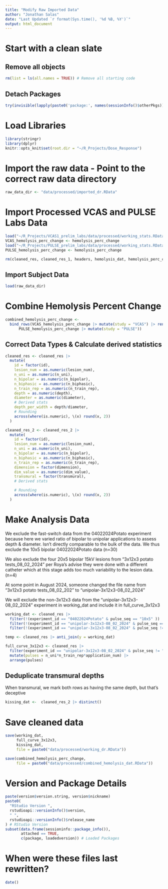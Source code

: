 ```yaml
---
title: "Modify Raw Imported Data"
author: "Jonathan Salas"
date: "Last Updated `r format(Sys.time(), '%d %B, %Y')`"
output: html_document
---
```


# Start with a clean slate

## Remove all objects

```r
rm(list = ls(all.names = TRUE)) # Remove all starting code
```

## Detach Packages

```r
try(invisible(lapply(paste0('package:', names(sessionInfo()$otherPkgs)), detach, character.only=TRUE, unload=TRUE)), silent = T) # Detach Packages
```

# Load Libraries

```r
library(stringr)
library(dplyr)
knitr::opts_knit$set(root.dir = "~/R_Projects/Dose_Response")
```

# Import the raw data - Point to the correct raw data directory

```r
raw_data_dir <- "data/processed/imported_dr.RData"
```

# Import Processed VCAS and PULSE Labs Data

```r
load("~/R_Projects/VCAS1_prelim_labs/data/processed/working_stats.RData")
VCAS_hemolysis_perc_change <- hemolysis_perc_change
load("~/R_Projects/PULSE_prelim_labs/data/processed/working_stats.RData")
PULSE_hemolysis_perc_change <- hemolysis_perc_change

rm(cleaned_res, cleaned_res_1, headers, hemolysis_dat, hemolysis_perc_change)
```

## Import Subject Data
```r
load(raw_data_dir)
```

# Combine Hemolysis Percent Change 

```r
combined_hemolysis_perc_change <- 
  bind_rows(VCAS_hemolysis_perc_change |> mutate(study = "VCAS") |> rename(sum_applications = numberapplications),
      PULSE_hemolysis_perc_change |> mutate(study = "PULSE")) 
```

## Correct Data Types & Calculate derived statistics

```r
cleaned_res <- cleaned_res |>
  mutate(
    id = factor(id),
    lesion_num = as.numeric(lesion_num),
    n_uni = as.numeric(n_uni),
    n_bipolar = as.numeric(n_bipolar),
    n_biphasic = as.numeric(n_biphasic),
    n_train_rep = as.numeric(n_train_rep),
    depth = as.numeric(depth),
    diameter = as.numeric(diameter),
    # Derived stats
    depth_per_width = depth/diameter,
    # Rounding
    across(where(is.numeric), \(x) round(x, 2))
  ) 
```

```r
cleaned_res_2 <- cleaned_res_2 |>
  mutate(
    id = factor(id),
    lesion_num = as.numeric(lesion_num),
    n_uni = as.numeric(n_uni),
    n_bipolar = as.numeric(n_bipolar),
    n_biphasic = as.numeric(n_biphasic),
    n_train_rep = as.numeric(n_train_rep),
    dimension = factor(dimension),
    dim_value = as.numeric(dim_value),
    transmural = factor(transmural),
    # Derived stats

    # Rounding
    across(where(is.numeric), \(x) round(x, 2))
  ) 
```


# Make Analysis Data
 
We exclude the fast-switch data from the 04022024Potato experiment because here we varied ratio of bipolar to unipolar applications to assess depth & diameter. Isn't directly comparable to the bulk of the data. We thus exclude the 10x5 bipolar 04022024Potato data (n=30)

We also exclude the four 20x5 bipolar 15kV lesions from "3x12x3 potato tests_08_02_2024" per Roya's advise they were done with a different catheter which at this stage adds too much variability to the lesion data. (n=4)

At some point in August 2024, someone changed the file name from "3x12x3 potato tests_08_02_202" to "unipolar-3x12x3-08_02_2024"

We will exclude the non-3x12x3 data from the "unipolar-3x12x3-08_02_2024" experiment in  working_dat and include it in full_curve_3x12x3


```r
working_dat <- cleaned_res |>
  filter(!(experiment_id == "04022024Potato" & pulse_seq == "10x5" )) |> 
  filter(!(experiment_id == "unipolar-3x12x3-08_02_2024" & pulse_seq == "20x5")) |>
  filter(!(experiment_id == "unipolar-3x12x3-08_02_2024" & pulse_seq != "3x12x3"))
```

```r
temp <- cleaned_res |> anti_join(y = working_dat)
```

```r
full_curve_3x12x3 <- cleaned_res |>
  filter(experiment_id == "unipolar-3x12x3-08_02_2024" & pulse_seq != "20x5") |>
  mutate(pulses = n_uni*n_train_rep*application_num) |>
  arrange(pulses)
```

## Deduplicate transmural depths

When transmural, we mark both rows as having the same depth, but that's deceptive

```r
kissing_dat <-  cleaned_res_2 |> distinct()
```

# Save cleaned data

```r
save(working_dat, 
     full_curve_3x12x3,
     kissing_dat,
     file = paste0("data/processed/working_dr.RData"))
```

```r
save(combined_hemolysis_perc_change, 
     file = paste0("data/processed/combined_hemolysis_dat.RData"))
```


# Version and Package Details

```r
paste(version$version.string, version$nickname)
paste0(
  "RStudio Version ",
  rstudioapi::versionInfo()$version,
  " ",
  rstudioapi::versionInfo()$release_name
) # RStudio Version
subset(data.frame(sessioninfo::package_info()),
       attached == TRUE,
       c(package, loadedversion)) # Loaded Packages
```

# When were these files last rewritten?

```r
date()
```